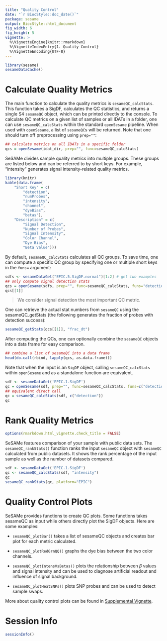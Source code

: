```yaml
---
title: "Quality Control"
date: "`r BiocStyle::doc_date()`"
package: sesame
output: BiocStyle::html_document
fig_width: 6
fig_height: 5
vignette: >
  %\VignetteEngine{knitr::rmarkdown}
  %\VignetteIndexEntry{1. Quality Control}
  %\VignetteEncoding{UTF-8}
---
```


```r
library(sesame)
sesameDataCache()
```

# Calculate Quality Metrics

The main function to calculate the quality metrics is `sesameQC_calcStats`.
This function takes a SigDF, calculates the QC statistics, and returns a single
S4 `sesameQC` object, which can be printed directly to the console. To calculate
QC metrics on a given list of samples or all IDATs in a folder, one can use
`sesameQC_calcStats` within the standard `openSesame` pipeline. When used with
`openSesame`, a list of `sesameQC`s will be returned. Note that one should turn
off preprocessing using `prep=""`:

```r
## calculate metrics on all IDATs in a specific folder
qcs = openSesame(idat_dir, prep="", func=sesameQC_calcStats)
```

SeSAMe divides sample quality metrics into multiple groups. These groups are
listed below and can be referred to by short keys. For example, "intensity"
generates signal intensity-related quality metrics.

```r
library(knitr)
kable(data.frame(
    "Short Key" = c(
        "detection",
        "numProbes",
        "intensity",
        "channel",
        "dyeBias",
        "betas"),
    "Description" = c(
        "Signal Detection",
        "Number of Probes",
        "Signal Intensity",
        "Color Channel",
        "Dye Bias",
        "Beta Value")))
```

By default, `sesameQC_calcStats` calculates all QC groups. To save time, one
can compute a specific QC group by specifying one or multiple short keys in
the `funs=` argument:

```r
sdfs <- sesameDataGet("EPIC.5.SigDF.normal")[1:2] # get two examples
## only compute signal detection stats
qcs = openSesame(sdfs, prep="", func=sesameQC_calcStats, funs="detection")
qcs[[1]]
```

> We consider signal detection the most important QC metric.

One can retrieve the actual stat numbers from `sesameQC` using the
sesameQC_getStats (the following generates the fraction of probes with
detection success):

```r
sesameQC_getStats(qcs[[1]], "frac_dt")
```

After computing the QCs, one can optionally combine the `sesameQC` objects into
a data frame for easy comparison.

```r
## combine a list of sesameQC into a data frame
head(do.call(rbind, lapply(qcs, as.data.frame)))
```

Note that when the input is an `SigDF` object, calling `sesameQC_calcStats`
within `openSesame` and as a standalone function are equivalent.

```r
sdf <- sesameDataGet('EPIC.1.SigDF')
qc = openSesame(sdf, prep="", func=sesameQC_calcStats, funs=c("detection"))
## equivalent direct call
qc = sesameQC_calcStats(sdf, c("detection"))
qc
```

# Rank Quality Metrics

```r
options(rmarkdown.html_vignette.check_title = FALSE)
```

SeSAMe features comparison of your sample with public data sets. The
`sesameQC_rankStats()` function ranks the input `sesameQC` object with
`sesameQC` calculated from public datasets. It shows the rank percentage of the
input sample as well as the number of datasets compared.

```r
sdf <- sesameDataGet('EPIC.1.SigDF')
qc <- sesameQC_calcStats(sdf, "intensity")
qc
sesameQC_rankStats(qc, platform="EPIC")
```

# Quality Control Plots

SeSAMe provides functions to create QC plots. Some functions takes sesameQC as
input while others directly plot the SigDF objects. Here are some examples:

- `sesameQC_plotBar()` takes a list of sesameQC objects and creates bar
plot for each metric calculated.

- `sesameQC_plotRedGrnQQ()` graphs the dye bias between the two color channels.

- `sesameQC_plotIntensVsBetas()` plots the relationship between $\beta$ values
  and signal intensity and can be used to diagnose artificial readout and
  influence of signal background.

- `sesameQC_plotHeatSNPs()` plots SNP probes and can be used to detect sample
  swaps.

More about quality control plots can be found in [Supplemental
Vignette](https://zhou-lab.github.io/sesame/v1.18/supplemental.html#qc).

# Session Info

```r
sessionInfo()
```
